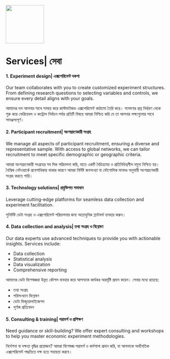 ![](images/logo.jpg){width="120"}

# Services\| সেবা

#### 1. Experiment design| এক্সপেরিমেন্ট নকশা

Our team collaborates with you to create customized experiment structures. From defining research questions to selecting variables and controls, we ensure every detail aligns with your goals.

আমাদের দল আপনার সাথে সমন্বয় করে কাস্টমাইজড এক্সপেরিমেন্ট কাঠামো তৈরি করে। গবেষণার প্রশ্ন নির্ধারণ থেকে শুরু করে ভেরিয়েবল ও কন্ট্রোল নির্বাচন পর্যন্ত প্রতিটি বিষয়ে আমরা নিশ্চিত করি যে তা আপনার লক্ষ্যগুলোর সাথে সামঞ্জস্যপূর্ণ।

#### 2. Participant recruitment| অংশগ্রহণকারী সংগ্রহ

We manage all aspects of participant recruitment, ensuring a diverse and representative sample. With access to global networks, we can tailor recruitment to meet specific demographic or geographic criteria.

আমরা অংশগ্রহণকারী সংগ্রহের সব দিক পরিচালনা করি, যাতে একটি বৈচিত্র্যময় ও প্রতিনিধিত্বশীল নমুনা নিশ্চিত হয়। বৈশ্বিক নেটওয়ার্কে প্রবেশাধিকার থাকার কারণে আমরা নির্দিষ্ট জনসংখ্যা বা ভৌগোলিক মানদণ্ড অনুযায়ী অংশগ্রহণকারী সংগ্রহ করতে পারি।

#### 3. Technology solutions| প্রযুক্তিগত সমাধান

Leverage cutting-edge platforms for seamless data collection and experiment facilitation.

সুনির্দিষ্ট ডেটা সংগ্রহ ও এক্সপেরিমেন্ট পরিচালনার জন্য অত্যাধুনিক প্ল্যাটফর্ম ব্যবহার করুন।

#### 4. Data collection and analysis| তথ্য সংগ্রহ ও বিশ্লেষণ

Our data experts use advanced techniques to provide you with actionable insights. Services include:

-   Data collection
-   Statistical analysis
-   Data visualization
-   Comprehensive reporting

আমাদের ডেটা বিশেষজ্ঞরা উন্নত কৌশল ব্যবহার করে আপনাকে কার্যকর অন্তর্দৃষ্টি প্রদান করেন। সেবার মধ্যে রয়েছে:

-   তথ্য সংগ্রহ
-   পরিসংখ্যান বিশ্লেষণ
-   ডেটা ভিজ্যুয়ালাইজেশন
-   পূর্ণাঙ্গ প্রতিবেদন

#### 5. Consulting & training| পরামর্শ ও প্রশিক্ষণ

Need guidance or skill-building? We offer expert consulting and workshops to help you master economic experiment methodologies.

নির্দেশনা বা দক্ষতা বৃদ্ধির প্রয়োজন? আমরা বিশেষজ্ঞ পরামর্শ ও কর্মশালা প্রদান করি, যা আপনাকে অর্থনৈতিক এক্সপেরিমেন্ট পদ্ধতিতে দক্ষ হতে সহায়তা করবে।
